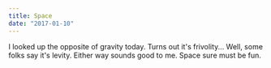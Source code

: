 ```yaml
---
title: Space
date: "2017-01-10"
---
```


<Box>
  I looked up the opposite of gravity today.  
  Turns out it's frivolity...  
  Well, some folks say it's levity.  
  Either way sounds good to me.  
  Space sure must be fun.  
</Box>